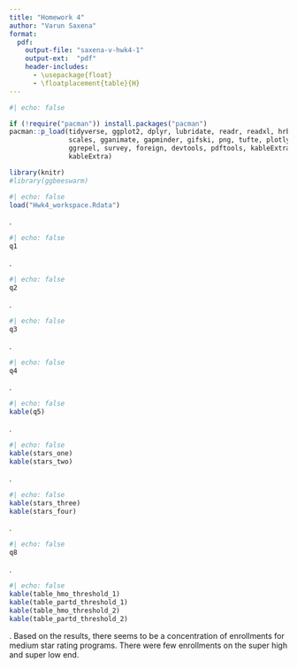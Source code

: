 ```yaml
---
title: "Homework 4"
author: "Varun Saxena"
format:
  pdf:
    output-file: "saxena-v-hwk4-1"
    output-ext:  "pdf"
    header-includes:
      - \usepackage{float}
      - \floatplacement{table}{H}
---
```



```r
#| echo: false

if (!require("pacman")) install.packages("pacman")
pacman::p_load(tidyverse, ggplot2, dplyr, lubridate, readr, readxl, hrbrthemes, fixest,
               scales, gganimate, gapminder, gifski, png, tufte, plotly, OECD,
               ggrepel, survey, foreign, devtools, pdftools, kableExtra, modelsummary,
               kableExtra)

library(knitr)
#library(ggbeeswarm)
```

```r
#| echo: false
load("Hwk4_workspace.Rdata")
```
\newpage
1.
```r
#| echo: false
q1
```
\newpage
2.
```r
#| echo: false
q2
```
\newpage
3.
```r
#| echo: false
q3
```
\newpage
4.
```r
#| echo: false
q4
```
\newpage
5.
```r
#| echo: false
kable(q5)
```

\newpage
6.
```r
#| echo: false
kable(stars_one)
kable(stars_two)
```

\newpage
7.
```r
#| echo: false
kable(stars_three)
kable(stars_four)

```

\newpage
8.
```r
#| echo: false
q8
```

\newpage
9.
```r
#| echo: false
kable(table_hmo_threshold_1)
kable(table_partd_threshold_1)
kable(table_hmo_threshold_2)
kable(table_partd_threshold_2)
```

\newpage
\noindent 10. Based on the results, there seems to be a concentration of enrollments for medium star rating programs. There were few enrollments on the super high and super low end.